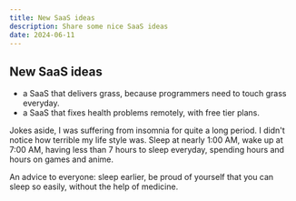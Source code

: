 ```yaml
---
title: New SaaS ideas
description: Share some nice SaaS ideas
date: 2024-06-11
---
```


## New SaaS ideas

- a SaaS that delivers grass, because programmers need to touch grass everyday.
- a SaaS that fixes health problems remotely, with free tier plans.

Jokes aside, I was suffering from insomnia for quite a long period.
I didn't notice how terrible my life style was.
Sleep at nearly 1:00 AM, wake up at 7:00 AM, having less than 7 hours to sleep everyday, spending hours and hours on games and anime.

An advice to everyone: sleep earlier, be proud of yourself that you can sleep so easily, without the help of medicine.
